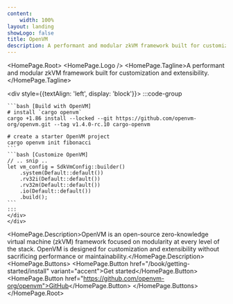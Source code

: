 ```yaml
---
content:
    width: 100%
layout: landing
showLogo: false
title: OpenVM
description: A performant and modular zkVM framework built for customization and extensibility
---
```



<HomePage.Root>
  <HomePage.Logo />
  <HomePage.Tagline>A performant and modular zkVM framework built for customization and extensibility.</HomePage.Tagline>
    <div className="flex flex-col justify-between space-y-4 w-full max-w-[1000px]">
    <div style={{textAlign: 'left', display: 'block'}}>
    :::code-group

    ```bash [Build with OpenVM]
    # install `cargo openvm`
    cargo +1.86 install --locked --git https://github.com/openvm-org/openvm.git --tag v1.4.0-rc.10 cargo-openvm

    # create a starter OpenVM project
    cargo openvm init fibonacci
    ```
    ```bash [Customize OpenVM]
    // .. snip ..
    let vm_config = SdkVmConfig::builder()
        .system(Default::default())
        .rv32i(Default::default())
        .rv32m(Default::default())
        .io(Default::default())
        .build();
    ```
    :::
    </div>
    </div>
  <HomePage.Description>OpenVM is an open-source zero-knowledge virtual machine (zkVM) framework focused on modularity at every level of the stack. OpenVM is designed for customization and extensibility without sacrificing performance or maintainability.</HomePage.Description>
  <HomePage.Buttons>
    <HomePage.Button href="/book/getting-started/install" variant="accent">Get started</HomePage.Button>
    <HomePage.Button href="https://github.com/openvm-org/openvm">GitHub</HomePage.Button>
  </HomePage.Buttons>
</HomePage.Root>
